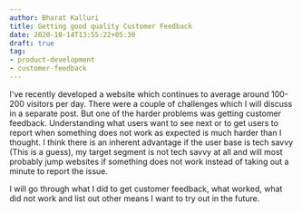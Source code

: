 ```yaml
---
author: Bharat Kalluri
title: Getting good quality Customer Feedback
date: 2020-10-14T13:55:22+05:30
draft: true
tag:
- product-development
- customer-feedback
---
```


I've recently developed a website which continues to average around 100-200 visitors per day. There were a couple of challenges which I will discuss
in a separate post. But one of the harder problems was getting customer feedback. Understanding what users want to see next or to get users to report
when something does not work as expected is much harder than I thought. I think there is an inherent advantage if the user base is tech savvy (This is a guess), 
my target segment is not tech savvy at all and will most probably jump websites if something does not work instead of taking out a minute to report the issue. 

I will go through what I did to get customer feedback, what worked, what did not work and list out other means I want to try out in the future.